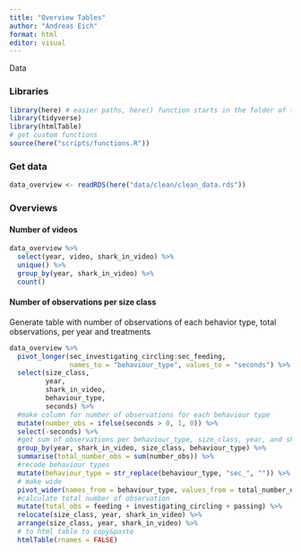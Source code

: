 ```yaml
---
title: "Overview Tables"
author: "Andreas Eich"
format: html
editor: visual
---
```


Data

### Libraries

```r
library(here) # easier paths, here() function starts in the folder of the RStudio project
library(tidyverse)
library(htmlTable)
# get custom functions
source(here("scripts/functions.R"))
```

### Get data

```r
data_overview <- readRDS(here("data/clean/clean_data.rds"))
```

### Overviews

#### Number of videos

```r
data_overview %>% 
  select(year, video, shark_in_video) %>% 
  unique() %>% 
  group_by(year, shark_in_video) %>% 
  count()
```

#### Number of observations per size class

Generate table with number of observations of each behavior type, total observations, per year and treatments

```r
data_overview %>% 
  pivot_longer(sec_investigating_circling:sec_feeding, 
               names_to = "behaviour_type", values_to = "seconds") %>% 
  select(size_class, 
         year, 
         shark_in_video, 
         behaviour_type,
         seconds) %>% 
  #make column for number of observations for each behaviour type
  mutate(number_obs = ifelse(seconds > 0, 1, 0)) %>% 
  select(-seconds) %>% 
  #get sum of observations per behaviour_type, size_class, year, and shark_in_video,
  group_by(year, shark_in_video, size_class, behaviour_type) %>% 
  summarise(total_number_obs = sum(number_obs)) %>% 
  #recode behaviour types
  mutate(behaviour_type = str_replace(behaviour_type, "sec_", "")) %>% 
  # make wide
  pivot_wider(names_from = behaviour_type, values_from = total_number_obs) %>% 
  #calculate total number of observation
  mutate(total_obs = feeding + investigating_circling + passing) %>% 
  relocate(size_class, year, shark_in_video) %>% 
  arrange(size_class, year, shark_in_video) %>% 
  # to html table to copy&paste
  htmlTable(rnames = FALSE)
```
